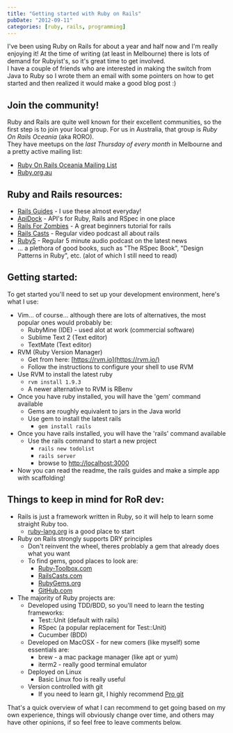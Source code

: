 ```yaml
---
title: "Getting started with Ruby on Rails"
pubDate: "2012-09-11"
categories: [ruby, rails, programming]
---
```


I've been using Ruby on Rails for about a year and half now and I'm really enjoying it! At the time of writing (at least in Melbourne) there is lots of demand for Rubyist's, so it's great time to get involved.  
I have a couple of friends who are interested in making the switch from Java to Ruby so I wrote them an email with some pointers on how to get started and then realized it would make a good blog post :)

## Join the community!

Ruby and Rails are quite well known for their excellent communities, so the first step is to join your local group. For us in Australia, that group is _Ruby On Rails Oceania_ (aka RORO).  
They have meetups on the _last Thursday of every month_ in Melbourne and a pretty active mailing list:

- [Ruby On Rails Oceania Mailing List](https://groups.google.com/forum/?fromgroups#%21forum/rails-oceania)
- [Ruby.org.au](http://ruby.org.au/)

## Ruby and Rails resources:

- [Rails Guides](http://guides.rubyonrails.org/) - I use these almost everyday!
- [ApiDock](http://apidock.com/) - API's for Ruby, Rails and RSpec in one place
- [Rails For Zombies](http://railsforzombies.org/) - A great beginners tutorial for rails
- [Rails Casts](http://railscasts.com/) - Regular video podcast all about rails
- [Ruby5](http://ruby5.envylabs.com/) - Regular 5 minute audio podcast on the latest news
- ... a plethora of good books, such as "The RSpec Book", "Design Patterns in Ruby", etc. (alot of which I still need to read)

## Getting started:

To get started you'll need to set up your development environment, here's what I use:

- Vim... of course... although there are lots of alternatives, the most popular ones would probably be:
  - RubyMine (IDE) - used alot at work (commercial software)
  - Sublime Text 2 (Text editor)
  - TextMate (Text editor)
- RVM (Ruby Version Manager)
  - Get from here: [https://rvm.io](https://rvm.io/)
  - Follow the instructions to configure your shell to use RVM
- Use RVM to install the latest ruby
  - `rvm install 1.9.3`
  - A newer alternative to RVM is RBenv
- Once you have ruby installed, you will have the 'gem' command available
  - Gems are roughly equivalent to jars in the Java world
  - Use gem to install the latest rails
    - `gem install rails`
- Once you have rails installed, you will have the 'rails' command available
  - Use the rails command to start a new project
    - `rails new todolist`
    - `rails server`
    - browse to [http://localhost:3000](http://localhost:3000/)
- Now you can read the readme, the rails guides and make a simple app with scaffolding!

## Things to keep in mind for RoR dev:

- Rails is just a framework written in Ruby, so it will help to learn some straight Ruby too.
  - [ruby-lang.org](http://ruby-lang.org/) is a good place to start
- Ruby on Rails strongly supports DRY principles
  - Don't reinvent the wheel, theres problably a gem that already does what you want
  - To find gems, good places to look are:
    - [Ruby-Toolbox.com](http://ruby-toolbox.com/)
    - [RailsCasts.com](http://railscasts.com/)
    - [RubyGems.org](http://rubygems.org/)
    - [GitHub.com](http://github.com/)
- The majority of Ruby projects are:
  - Developed using TDD/BDD, so you'll need to learn the testing frameworks:
    - Test::Unit (default with rails)
    - RSpec (a popular replacement for Test::Unit)
    - Cucumber (BDD)
  - Developed on MacOSX - for new comers (like myself) some essentials are:
    - brew - a mac package manager (like apt or yum)
    - iterm2 - really good terminal emulator
  - Deployed on Linux
    - Basic Linux foo is really useful
  - Version controlled with git
    - If you need to learn git, I highly recommend [Pro git](http://git-scm.com/book)

That's a quick overview of what I can recommend to get going based on my own experience, things will obviously change over time, and others may have other opinions, if so feel free to leave comments below.
